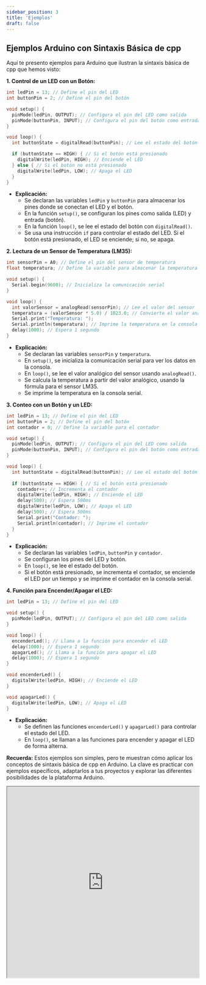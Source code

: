 ```yaml
---
sidebar_position: 3
title: 'Ejemplos'
draft: false
---
```



## Ejemplos Arduino con Sintaxis Básica de cpp

Aquí te presento ejemplos para Arduino que ilustran la sintaxis básica de cpp que hemos visto:

**1. Control de un LED con un Botón:**

```cpp
int ledPin = 13; // Define el pin del LED
int buttonPin = 2; // Define el pin del botón

void setup() {
  pinMode(ledPin, OUTPUT); // Configura el pin del LED como salida
  pinMode(buttonPin, INPUT); // Configura el pin del botón como entrada
}

void loop() {
  int buttonState = digitalRead(buttonPin); // Lee el estado del botón

  if (buttonState == HIGH) { // Si el botón está presionado
    digitalWrite(ledPin, HIGH); // Enciende el LED
  } else { // Si el botón no está presionado
    digitalWrite(ledPin, LOW); // Apaga el LED
  }
}
```

* **Explicación:**
    * Se declaran las variables `ledPin` y `buttonPin` para almacenar los pines donde se conectan el LED y el botón.
    * En la función `setup()`, se configuran los pines como salida (LED) y entrada (botón).
    * En la función `loop()`, se lee el estado del botón con `digitalRead()`.
    * Se usa una instrucción `if` para controlar el estado del LED. Si el botón está presionado, el LED se enciende; si no, se apaga.

**2. Lectura de un Sensor de Temperatura (LM35):**

```cpp
int sensorPin = A0; // Define el pin del sensor de temperatura
float temperatura; // Define la variable para almacenar la temperatura

void setup() {
  Serial.begin(9600); // Inicializa la comunicación serial
}

void loop() {
  int valorSensor = analogRead(sensorPin); // Lee el valor del sensor
  temperatura = (valorSensor * 5.0) / 1023.0; // Convierte el valor analógico a voltaje
  Serial.print("Temperatura: ");
  Serial.println(temperatura); // Imprime la temperatura en la consola serial
  delay(1000); // Espera 1 segundo
}
```

* **Explicación:**
    * Se declaran las variables `sensorPin` y `temperatura`.
    * En `setup()`, se inicializa la comunicación serial para ver los datos en la consola.
    * En `loop()`, se lee el valor analógico del sensor usando `analogRead()`.
    * Se calcula la temperatura a partir del valor analógico, usando la fórmula para el sensor LM35.
    * Se imprime la temperatura en la consola serial.

**3. Conteo con un Botón y un LED:**

```cpp
int ledPin = 13; // Define el pin del LED
int buttonPin = 2; // Define el pin del botón
int contador = 0; // Define la variable para el contador

void setup() {
  pinMode(ledPin, OUTPUT); // Configura el pin del LED como salida
  pinMode(buttonPin, INPUT); // Configura el pin del botón como entrada
}

void loop() {
  int buttonState = digitalRead(buttonPin); // Lee el estado del botón
  
  if (buttonState == HIGH) { // Si el botón está presionado
    contador++; // Incrementa el contador
    digitalWrite(ledPin, HIGH); // Enciende el LED
    delay(500); // Espera 500ms
    digitalWrite(ledPin, LOW); // Apaga el LED
    delay(500); // Espera 500ms
    Serial.print("Contador: ");
    Serial.println(contador); // Imprime el contador
  }
}
```

* **Explicación:**
    * Se declaran las variables `ledPin`, `buttonPin` y `contador`.
    * Se configuran los pines del LED y botón.
    * En `loop()`, se lee el estado del botón.
    * Si el botón está presionado, se incrementa el contador, se enciende el LED por un tiempo y se imprime el contador en la consola serial.

**4. Función para Encender/Apagar el LED:**

```cpp
int ledPin = 13; // Define el pin del LED

void setup() {
  pinMode(ledPin, OUTPUT); // Configura el pin del LED como salida
}

void loop() {
  encenderLed(); // Llama a la función para encender el LED
  delay(1000); // Espera 1 segundo
  apagarLed(); // Llama a la función para apagar el LED
  delay(1000); // Espera 1 segundo
}

void encenderLed() {
  digitalWrite(ledPin, HIGH); // Enciende el LED
}

void apagarLed() {
  digitalWrite(ledPin, LOW); // Apaga el LED
}
```

* **Explicación:**
    * Se definen las funciones `encenderLed()` y `apagarLed()` para controlar el estado del LED.
    * En `loop()`, se llaman a las funciones para encender y apagar el LED de forma alterna.

**Recuerda:** Estos ejemplos son simples, pero te muestran cómo aplicar los conceptos de sintaxis básica de cpp en Arduino. La clave es practicar con ejemplos específicos, adaptarlos a tus proyectos y explorar las diferentes posibilidades de la plataforma Arduino. 




<iframe
  id="inlineFrameExample"
  title="Inline Frame Example"
  width="100%"
  height="500"
  src="https://www.tinkercad.com/things/9qiP5RSIOXD-amazing-jaban-krunk?sharecode=6OFEWmzWTmEN8c6ds0AgVg5Eop91wCXnmakZy78Por4">
</iframe>